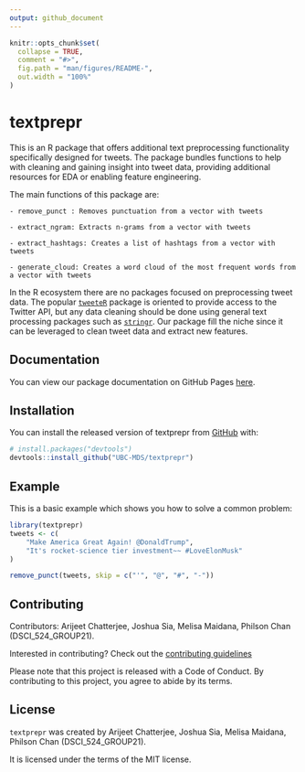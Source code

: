 ```yaml
---
output: github_document
---
```


<!-- README.md is generated from README.Rmd. Please edit that file -->

```r
knitr::opts_chunk$set(
  collapse = TRUE,
  comment = "#>",
  fig.path = "man/figures/README-",
  out.width = "100%"
)
```

# textprepr

<!-- badges: start -->
<!-- badges: end -->

This is an R package that offers additional text preprocessing functionality specifically designed for tweets. The package bundles functions to help with cleaning and gaining insight into tweet data, providing additional resources for EDA or enabling feature engineering.

The main functions of this package are:

    - remove_punct : Removes punctuation from a vector with tweets

    - extract_ngram: Extracts n-grams from a vector with tweets

    - extract_hashtags: Creates a list of hashtags from a vector with tweets

    - generate_cloud: Creates a word cloud of the most frequent words from a vector with tweets


In the R ecosystem there are no packages focused on preprocessing tweet data. The popular [`tweeteR`](https://www.rdocumentation.org/packages/twitteR/versions/1.1.9) package is oriented to provide access to the Twitter API, but any data cleaning should be done using general text processing packages such as [`stringr`](https://cran.r-project.org/web/packages/stringr/vignettes/stringr.html). 
Our package fill the niche since it can be leveraged to clean tweet data and extract new features.

## Documentation

You can view our package documentation on GitHub Pages [here](https://ubc-mds.github.io/textprepr/).

## Installation

You can install the released version of textprepr from [GitHub](https://github.com/) with:

``` r
# install.packages("devtools")
devtools::install_github("UBC-MDS/textprepr")
```

## Example

This is a basic example which shows you how to solve a common problem:

```r
library(textprepr)
tweets <- c(
    "Make America Great Again! @DonaldTrump",
    "It's rocket-science tier investment~~ #LoveElonMusk"
)

remove_punct(tweets, skip = c("'", "@", "#", "-"))
```

## Contributing

Contributors: Arijeet Chatterjee, Joshua Sia, Melisa Maidana, Philson Chan (DSCI_524_GROUP21).

Interested in contributing? Check out the [contributing guidelines](https://github.com/UBC-MDS/textprepr/blob/main/.github/CONTRIBUTING.md)

Please note that this project is released with a Code of Conduct. By contributing to this project, you agree to abide by its terms.

## License

`textprepr` was created by Arijeet Chatterjee, Joshua Sia, Melisa Maidana, Philson Chan (DSCI_524_GROUP21).

It is licensed under the terms of the MIT license.
